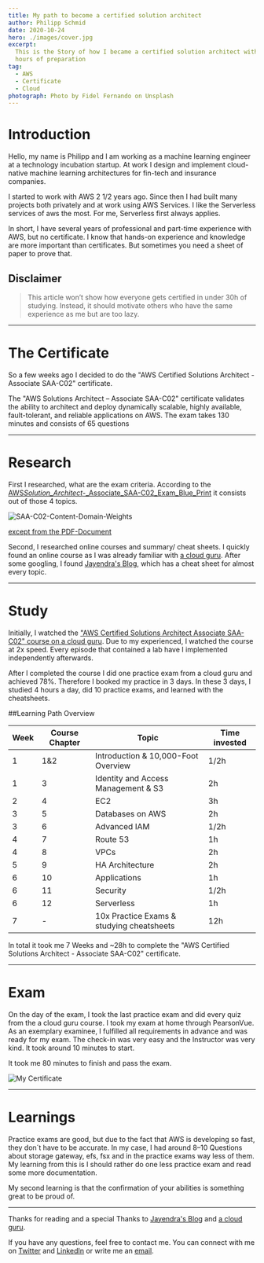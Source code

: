 ```yaml
---
title: My path to become a certified solution architect
author: Philipp Schmid
date: 2020-10-24
hero: ./images/cover.jpg
excerpt:
  This is the Story of how I became a certified solution architect within 28
  hours of preparation
tag:
  - AWS
  - Certificate
  - Cloud
photograph: Photo by Fidel Fernando on Unsplash
---
```


# Introduction

Hello, my name is Philipp and I am working as a machine learning engineer at a
technology incubation startup. At work I design and implement cloud-native
machine learning architectures for fin-tech and insurance companies.

I started to work with AWS 2 1/2 years ago. Since then I had built many projects
both privately and at work using AWS Services. I like the Serverless services of
aws the most. For me, Serverless first always applies.

In short, I have several years of professional and part-time experience with
AWS, but no certificate. I know that hands-on experience and knowledge are more
important than certificates. But sometimes you need a sheet of paper to prove
that.

## Disclaimer

> This article won’t show how everyone gets certified in under 30h of studying.
> Instead, it should motivate others who have the same experience as me but are
> too lazy.

---

# The Certificate

So a few weeks ago I decided to do the "AWS Certified Solutions Architect -
Associate SAA-C02" certificate.

The "AWS Solutions Architect – Associate SAA-C02" certificate validates the
ability to architect and deploy dynamically scalable, highly available,
fault-tolerant, and reliable applications on AWS. The exam takes 130 minutes and
consists of 65 questions

---

# Research

First I researched, what are the exam criteria. According to the
[AWS*Solution_Architect*-\_Associate_SAA-C02_Exam_Blue_Print](https://d1.awsstatic.com/training-and-certification/docs-sa-assoc/AWS-Certified-Solutions-Architect-Associate-Exam-Guide_v1.1_2019_08_27_FINAL.pdf)
it consists out of those 4 topics.

![SAA-C02-Content-Domain-Weights](./images/SAA-C02-Content-Domain-Weights.png)

[except from the PDF-Document](https://d1.awsstatic.com/training-and-certification/docs-sa-assoc/AWS-Certified-Solutions-Architect-Associate-Exam-Guide_v1.1_2019_08_27_FINAL.pdf)

Second, I researched online courses and summary/ cheat sheets. I quickly found
an online course as I was already familiar with
[a cloud guru](https://acloudguru.com/). After some googling, I found
[Jayendra's Blog](https://jayendrapatil.com/aws-certified-solutions-architect-associate-saa-c02-exam-learning-path/),
which has a cheat sheet for almost every topic.

---

# Study

Initially, I watched the
["AWS Certified Solutions Architect Associate SAA-C02" course on a cloud guru](https://acloud.guru/learn/aws-certified-solutions-architect-associate).
Due to my experienced, I watched the course at 2x speed. Every episode that
contained a lab have I implemented independently afterwards.

After I completed the course I did one practice exam from a cloud guru and
achieved 78%. Therefore I booked my practice in 3 days. In these 3 days, I
studied 4 hours a day, did 10 practice exams, and learned with the cheatsheets.

##Learning Path Overview

| Week | Course Chapter | Topic                                     | Time invested |
| ---- | -------------- | ----------------------------------------- | ------------- |
| 1    | 1&2            | Introduction & 10,000-Foot Overview       | 1/2h          |
| 1    | 3              | Identity and Access Management & S3       | 2h            |
| 2    | 4              | EC2                                       | 3h            |
| 3    | 5              | Databases on AWS                          | 2h            |
| 3    | 6              | Advanced IAM                              | 1/2h          |
| 4    | 7              | Route 53                                  | 1h            |
| 4    | 8              | VPCs                                      | 2h            |
| 5    | 9              | HA Architecture                           | 2h            |
| 6    | 10             | Applications                              | 1h            |
| 6    | 11             | Security                                  | 1/2h          |
| 6    | 12             | Serverless                                | 1h            |
| 7    | -              | 10x Practice Exams & studying cheatsheets | 12h           |

In total it took me 7 Weeks and ~28h to complete the "AWS Certified Solutions
Architect - Associate SAA-C02" certificate.

---

# Exam

On the day of the exam, I took the last practice exam and did every quiz from
the a cloud guru course. I took my exam at home through PearsonVue. As an
exemplary examinee, I fulfilled all requirements in advance and was ready for my
exam. The check-in was very easy and the Instructor was very kind. It took
around 10 minutes to start.

It took me 80 minutes to finish and pass the exam.

![My Certificate](./images/certificate.png)

---

# Learnings

Practice exams are good, but due to the fact that AWS is developing so fast,
they don´t have to be accurate. In my case, I had around 8–10 Questions about
storage gateway, efs, fsx and in the practice exams way less of them. My
learning from this is I should rather do one less practice exam and read some
more documentation.

My second learning is that the confirmation of your abilities is something great
to be proud of.

---

Thanks for reading and a special Thanks to
[Jayendra's Blog](https://jayendrapatil.com/aws-certified-solutions-architect-associate-saa-c02-exam-learning-path/)
and [a cloud guru](https://acloudguru.com/).

If you have any questions, feel free to contact me. You can connect with me on
[Twitter](https://twitter.com/_philschmid) and
[LinkedIn](https://www.linkedin.com/in/philipp-schmid-a6a2bb196/) or write me an
[email](https://www.philschmid.de).
